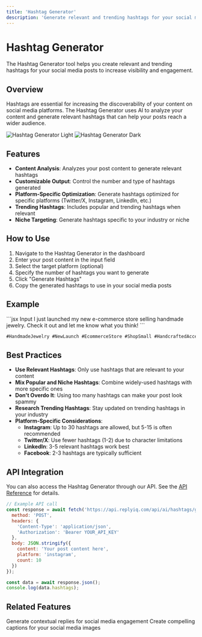 ```yaml
---
title: 'Hashtag Generator'
description: 'Generate relevant and trending hashtags for your social media posts'
---
```


# Hashtag Generator

The Hashtag Generator tool helps you create relevant and trending hashtags for your social media posts to increase visibility and engagement.

## Overview

Hashtags are essential for increasing the discoverability of your content on social media platforms. The Hashtag Generator uses AI to analyze your content and generate relevant hashtags that can help your posts reach a wider audience.

<img
  className="block dark:hidden"
  src="/images/hashtag-generator-light.png"
  alt="Hashtag Generator Light"
/>
<img
  className="hidden dark:block"
  src="/images/hashtag-generator-dark.png"
  alt="Hashtag Generator Dark"
/>

## Features

- **Content Analysis**: Analyzes your post content to generate relevant hashtags
- **Customizable Output**: Control the number and type of hashtags generated
- **Platform-Specific Optimization**: Generate hashtags optimized for specific platforms (Twitter/X, Instagram, LinkedIn, etc.)
- **Trending Hashtags**: Includes popular and trending hashtags when relevant
- **Niche Targeting**: Generate hashtags specific to your industry or niche

## How to Use

1. Navigate to the Hashtag Generator in the dashboard
2. Enter your post content in the input field
3. Select the target platform (optional)
4. Specify the number of hashtags you want to generate
5. Click "Generate Hashtags"
6. Copy the generated hashtags to use in your social media posts

## Example

<CodeGroup>
  ```jsx Input
  I just launched my new e-commerce store selling handmade jewelry. Check it out and let me know what you think!
  ```

  ```jsx Output
  #HandmadeJewelry #NewLaunch #EcommerceStore #ShopSmall #HandcraftedAccessories #JewelryDesigner #SmallBusiness #ArtisanJewelry #OnlineShopping #SupportSmallBusiness
  ```
</CodeGroup>

## Best Practices

- **Use Relevant Hashtags**: Only use hashtags that are relevant to your content
- **Mix Popular and Niche Hashtags**: Combine widely-used hashtags with more specific ones
- **Don't Overdo It**: Using too many hashtags can make your post look spammy
- **Research Trending Hashtags**: Stay updated on trending hashtags in your industry
- **Platform-Specific Considerations**:
  - **Instagram**: Up to 30 hashtags are allowed, but 5-15 is often recommended
  - **Twitter/X**: Use fewer hashtags (1-2) due to character limitations
  - **LinkedIn**: 3-5 relevant hashtags work best
  - **Facebook**: 2-3 hashtags are typically sufficient

## API Integration

You can also access the Hashtag Generator through our API. See the [API Reference](/api-reference/ai/hashtag-generation) for details.

```javascript
// Example API call
const response = await fetch('https://api.replyiq.com/api/ai/hashtags/generate', {
  method: 'POST',
  headers: {
    'Content-Type': 'application/json',
    'Authorization': 'Bearer YOUR_API_KEY'
  },
  body: JSON.stringify({
    content: 'Your post content here',
    platform: 'instagram',
    count: 10
  })
});

const data = await response.json();
console.log(data.hashtags);
```

## Related Features

<CardGroup cols={2}>
  <Card
    title="AI Reply Generation"
    icon="reply"
    href="/features/ai-reply-generation"
  >
    Generate contextual replies for social media engagement
  </Card>
  <Card
    title="Image Caption Generator"
    icon="image"
    href="/features/image-caption-generator"
  >
    Create compelling captions for your social media images
  </Card>
</CardGroup>